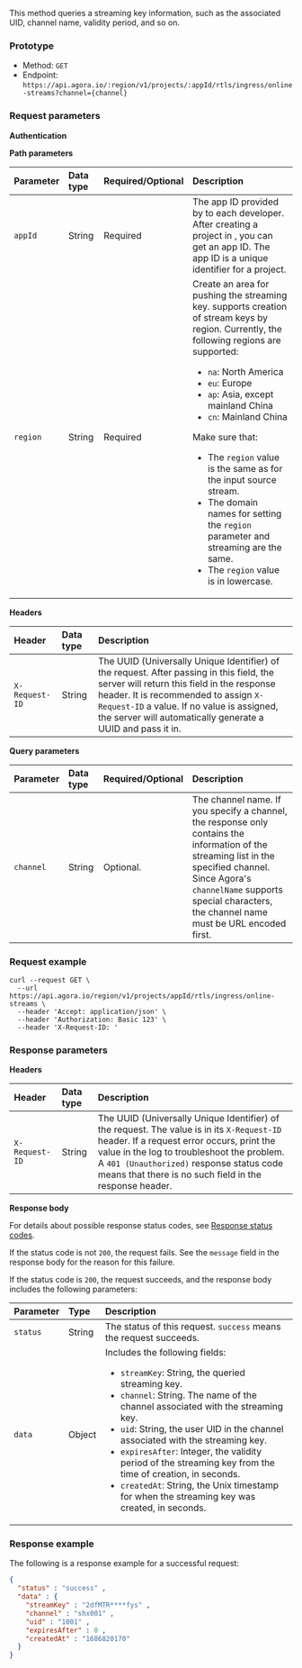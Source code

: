 
This method queries a streaming key information, such as the associated UID, channel name, validity period, and so on.

### Prototype

- Method: `GET`
- Endpoint: `https://api.agora.io/:region/v1/projects/:appId/rtls/ingress/online-streams?channel={channel}`

### Request parameters

**Authentication**

<Authorization/>

**Path parameters**

| Parameter   | Data type | Required/Optional | Description             |
| :---------- | :-------  |:----------------- | :---------------------- |
| `appId`     | String    | Required          | The app ID provided by <Vg k="COMPANY"/> to each developer. After creating a project in <Vg k="CONSOLE"/>, you can get an app ID. The app ID is a unique identifier for a project. |
| `region`    | String    | Required          | Create an area for pushing the streaming key. <Vg k="COMPANY"/> supports creation of stream keys by region. Currently, the following regions are supported: <ul><li>`na`: North America</li><li>`eu`: Europe</li><li>`ap`: Asia, except mainland China</li><li>`cn`: Mainland China</li></ul><Admonition type="caution" title="Important">Make sure that: <ul><li>The `region` value is the same as for the input source stream.</li><li>The domain names for setting the `region` parameter and streaming are the same. </li><li>The `region` value is in lowercase.</li></ul></Admonition>|

**Headers**

| Header         | Data type | Description             |
| :------------- | :-------  |:----------------------- |
| `X-Request-ID` | String    | The UUID (Universally Unique Identifier) of the request. After passing in this field, the <Vg k="COMPANY"/> server will return this field in the response header. It is recommended to assign `X-Request-ID` a value. If no value is assigned, the <Vg k="COMPANY"/> server will automatically generate a UUID and pass it in. |

**Query parameters**

| Parameter | Data type | Required/Optional | Description |
| :-------- | :-------- | :---------------- | :---------- |
| `channel` | String    | Optional.         | The channel name. If you specify a channel, the response only contains the information of the streaming list in the specified channel. Since Agora's `channelName` supports special characters, the channel name must be URL encoded first.


### Request example

```shell
curl --request GET \
  --url https://api.agora.io/region/v1/projects/appId/rtls/ingress/online-streams \
  --header 'Accept: application/json' \
  --header 'Authorization: Basic 123' \
  --header 'X-Request-ID: '
```

### Response parameters

**Headers**

| Header         | Data type | Description             |
| :------------- | :-------  |:----------------------- |
| `X-Request-ID` | String    | The UUID (Universally Unique Identifier) of the request. The value is in its `X-Request-ID` header. If a request error occurs, print the value in the log to troubleshoot the problem. A `401 (Unauthorized)` response status code means that there is no such field in the response header.|

**Response body**

For details about possible response status codes, see [Response status codes](../../response-status-codes).

If the status code is not `200`, the request fails. See the `message` field in the response body for the reason for this failure.

If the status code is `200`, the request succeeds, and the response body includes the following parameters:

| Parameter        | Type   | Description                                                        |
| :--------------- | :----- | :----------------------------------------------------------------- |
| `status`         | String | The status of this request. `success` means the request succeeds.  |
| `data`           | Object | Includes the following fields: <ul><li>`streamKey`: String, the queried streaming key.</li><li>`channel`: String. The name of the <Vg k="COMPANY"/> channel associated with the streaming key.</li><li>`uid`: String, the user UID in the <Vg k="COMPANY"/> channel associated with the streaming key.</li> <li>`expiresAfter`: Integer, the validity period of the streaming key from the time of creation, in seconds.</li> <li>`createdAt`: String, the Unix timestamp for when the streaming key was created, in seconds.</li></ul> |

### Response example

The following is a response example for a successful request:

```json
{
  "status" : "success" ,
  "data" : {
    "streamKey" : "2dfMTR****fys" ,
    "channel" : "shx001" ,
    "uid" : "1001" ,
    "expiresAfter" : 0 ,
    "createdAt" : "1686820170"
  }
}
```

<PostmanLink />
